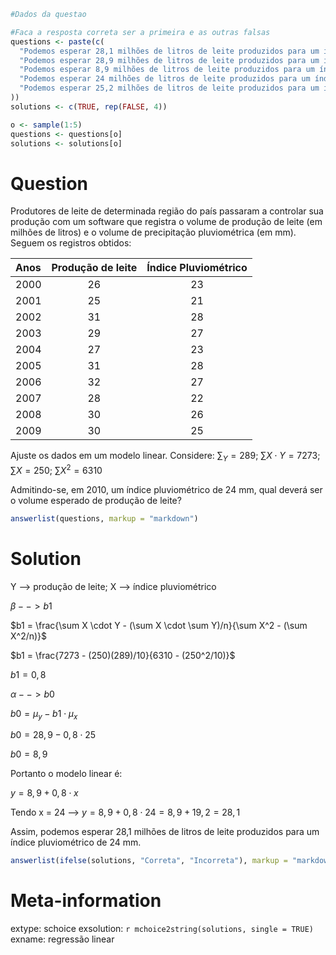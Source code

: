 ```r
#Dados da questao

#Faca a resposta correta ser a primeira e as outras falsas
questions <- paste(c(
  "Podemos esperar 28,1 milhões de litros de leite produzidos para um índice pluviométrico de 24 mm.",
  "Podemos esperar 28,9 milhões de litros de leite produzidos para um índice pluviométrico de 24 mm.",
  "Podemos esperar 8,9 milhões de litros de leite produzidos para um índice pluviométrico de 24 mm.",
  "Podemos esperar 24 milhões de litros de leite produzidos para um índice pluviométrico de 24 mm.",
  "Podemos esperar 25,2 milhões de litros de leite produzidos para um índice pluviométrico de 24 mm."
))
solutions <- c(TRUE, rep(FALSE, 4))

o <- sample(1:5)
questions <- questions[o]
solutions <- solutions[o]
```

Question
========
Produtores de leite de determinada região do país passaram a controlar sua produção com um software que registra o volume de produção de leite (em milhões de litros) e o volume de precipitação pluviométrica (em mm). Seguem os registros obtidos:

|Anos|Produção de leite|Índice Pluviométrico|
|:---|:---------------:|:------------------:|
|2000|26|23|
|2001|25|21|
|2002|31|28|
|2003|29|27|
|2004|27|23|
|2005|31|28|
|2006|32|27|
|2007|28|22|
|2008|30|26|
|2009|30|25|

Ajuste os dados em um modelo linear.
Considere: 
$\sum_Y = 289$;	$\sum X \cdot Y = 7273$; $\sum X = 250$; $\sum X^2 = 6310$


Admitindo-se, em 2010, um índice pluviométrico de 24 mm, qual deverá ser o volume esperado de produção de leite?

```r
answerlist(questions, markup = "markdown")
```

Solution
========
Y --> produção de leite; X --> índice pluviométrico			

$\beta --> b1$

$b1 = \frac{\sum X \cdot Y - (\sum X \cdot \sum Y)/n}{\sum X^2 - (\sum X^2/n)}$

$b1 = \frac{7273 - (250)(289)/10}{6310 - (250^2/10)}$

$b1 = 0,8$

$\alpha --> b0$

$b0 = \mu_y - b1 \cdot \mu_x$

$b0 = 28,9 - 0,8 \cdot 25$

$b0 = 8,9$

Portanto o modelo linear é:

$y = 8,9 + 0,8 \cdot x$

Tendo x = 24  ---> $y = 8,9 + 0,8 \cdot 24 = 8,9 + 19,2 = 28,1$						
							
Assim, podemos esperar 28,1 milhões de litros de leite produzidos para um índice pluviométrico de 24 mm.


```r
answerlist(ifelse(solutions, "Correta", "Incorreta"), markup = "markdown")
```

Meta-information
================
extype: schoice
exsolution: `r mchoice2string(solutions, single = TRUE)`
exname: regressão linear